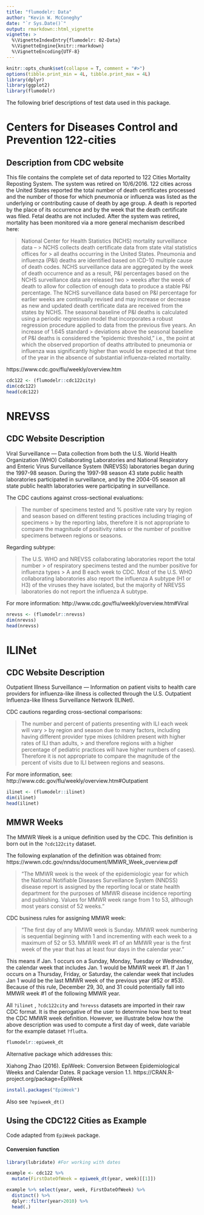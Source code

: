 ```yaml
---
title: "flumodelr: Data"
author: "Kevin W. McConeghy"
date: "`r Sys.Date()`"
output: rmarkdown::html_vignette
vignette: >
  %\VignetteIndexEntry{flumodelr: 02-Data}
  %\VignetteEngine{knitr::rmarkdown}
  %\VignetteEncoding{UTF-8}
---
```


```r
knitr::opts_chunk$set(collapse = T, comment = "#>")
options(tibble.print_min = 4L, tibble.print_max = 4L)
library(dplyr)
library(ggplot2)
library(flumodelr)
```

The following brief descriptions of test data used in this package.  

# Centers for Diseases Control and Prevention 122-cities  
## Description from CDC website  

  This file contains the complete set of data reported to 122 Cities Mortality Reposting System. The system was retired on 10/6/2016. 122 cities across the United States reported the total number of death certificates processed and the number of those for which pneumonia or influenza was listed as the underlying or contributing cause of death by age group. A death is reported by the place of its occurrence and by the week that the death certificate was filed. Fetal deaths are not included. After the system was retired, mortality has been monitored via a more general mechanism described here:  

>  National Center for Health Statistics (NCHS) mortality surveillance data – > NCHS collects death certificate data from state vital statistics offices for > all deaths occurring in the United States. Pneumonia and influenza (P&I) 
> deaths are identified based on ICD-10 multiple cause of death codes.  NCHS 
> surveillance data are aggregated by the week of death occurrence and as a 
> result, P&I percentages based on the NCHS surveillance data are released two > weeks after the week of death to allow for collection of enough data to 
> produce a stable P&I percentage.  The NCHS surveillance data based on P&I 
> percentage for earlier weeks are continually revised and may increase or 
> decrease as new and updated death certificate data are received from the 
> states by NCHS.  The seasonal baseline of P&I deaths is calculated using a 
> periodic regression model that incorporates a robust regression procedure 
> applied to data from the previous five years.  An increase of 1.645 standard > deviations above the seasonal baseline of P&I deaths is considered the 
> “epidemic threshold,” i.e., the point at which the observed proportion of 
> deaths attributed to pneumonia or influenza was significantly higher than 
> would be expected at that time of the year in the absence of substantial 
> influenza-related mortality.   

https://www.cdc.gov/flu/weekly/overview.htm

```r
cdc122 <- (flumodelr::cdc122city)  
dim(cdc122)
head(cdc122)
```

# NREVSS  
## CDC Website Description  
Viral Surveillance — Data collection from both the U.S. World Health Organization (WHO) Collaborating Laboratories and National Respiratory and Enteric Virus Surveillance System (NREVSS) laboratories began during the 1997-98 season. During the 1997-98 season 43 state public health laboratories participated in surveillance, and by the 2004-05 season all state public health laboratories were participating in surveillance.  

The CDC cautions against cross-sectional evaluations:  

> The number of specimens tested and % positive rate vary by region and 
> season based on different testing practices including triaging of specimens > by the reporting labs, therefore it is not appropriate to compare the 
> magnitude of positivity rates or the number of positive specimens between 
> regions or seasons.  

Regarding subtype:  

>  The U.S. WHO and NREVSS collaborating laboratories report the total number > of respiratory specimens tested and the number positive for influenza types > A and B each week to CDC. Most of the U.S. WHO collaborating laboratories 
> also report the influenza A subtype (H1 or H3) of the viruses they have 
> isolated, but the majority of NREVSS laboratories do not report the 
> influenza A subtype.  

For more information: http://www.cdc.gov/flu/weekly/overview.htm#Viral

```r
nrevss <- (flumodelr::nrevss)  
dim(nrevss)
head(nrevss)
```

# ILINet  
## CDC Website Description  
Outpatient Illness Surveillance — Information on patient visits to health care providers for influenza-like illness is collected through the U.S. Outpatient Influenza-like Illness Surveillance Network (ILINet).  

CDC cautions regarding cross-sectional comparisons:  

>  The number and percent of patients presenting with ILI each week will vary > by region and season due to many factors, including having different 
> provider type mixes (children present with higher rates of ILI than adults, > and therefore regions with a higher percentage of pediatric practices will 
> have higher numbers of cases). Therefore it is not appropriate to compare 
> the magnitude of the percent of visits due to ILI between regions and 
> seasons.  

For more information, see: http://www.cdc.gov/flu/weekly/overview.htm#Outpatient  

```r
ilinet <- (flumodelr::ilinet)  
dim(ilinet)
head(ilinet)
```

## MMWR Weeks  

The MMWR Week is a unique definition used by the CDC. This definition is born out in the `?cdc122city` dataset.  

The following explanation of the definition was obtained from: https://wwwn.cdc.gov/nndss/document/MMWR_Week_overview.pdf  

> "The MMWR week is the week of the epidemiologic year for which the National 
> Notifiable Diseases Surveillance System (NNDSS) disease report is assigned 
> by the reporting local or state health department for the purposes 
> of MMWR disease incidence reporting and publishing. Values for MMWR week 
> range from 1 to 53, although most years consist of 52 weeks."

CDC business rules for assigning MMWR week:  

> "The first day of any MMWR week is Sunday. MMWR week numbering is 
> sequential beginning with 1 and incrementing with each week to a 
> maximum of 52 or 53. MMWR week #1 of an MMWR year is the first week 
> of the year that has at least four days in the calendar year." 

This means if Jan. 1 occurs on a Sunday, Monday, Tuesday or Wednesday, the calendar week that includes Jan. 1 would be MMWR week #1. If Jan 1
occurs on a Thursday, Friday, or Saturday, the calendar week that includes Jan 1 would be the last MMWR week of the previous year (#52 or #53). Because of this rule, December 29, 30, and 31 could potentially fall into
MMWR week #1 of the following MMWR year.  

All `?ilinet` , `?cdc122city` and `?nrevss` datasets are imported in their raw CDC format. It is the perogative of the user to determine how best to treat the CDC MMWR week definition. However, we illustrate below how the above description was used to compute a first day of week, date variable for the example dataset `?fludta`.  

```r
flumodelr::epiweek_dt
```

Alternative package which addresses this:  

Xiahong Zhao (2016). EpiWeek: Conversion Between Epidemiological Weeks
and Calendar Dates. R package version 1.1. https://CRAN.R-project.org/package=EpiWeek
  
```r
install.packages("EpiWeek")
```

Also see `?epiweek_dt()`  

## Using the CDC122 Cities as Example  
Code adapted from `EpiWeek` package.  

#### Conversion function  
```r
library(lubridate) #For working with dates  
```

```r
example <- cdc122 %>%
  mutate(FirstDateOfWeek = epiweek_dt(year, week)[[1]])

example %>% select(year, week, FirstDateOfWeek) %>% 
  distinct() %>% 
  dplyr::filter(year>2010) %>%
  head(.)
```
